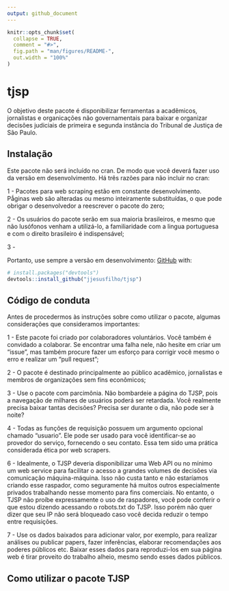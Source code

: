 ```yaml
---
output: github_document
---
```


<!-- README.md is generated from README.Rmd. Please edit that file -->

```r
knitr::opts_chunk$set(
  collapse = TRUE,
  comment = "#>",
  fig.path = "man/figures/README-",
  out.width = "100%"
)
```
# tjsp

O objetivo deste pacote é disponibilizar ferramentas a acadêmicos, jornalistas e organicações não governamentais para baixar e organizar decisões judiciais de primeira e segunda instância do Tribunal de Justiça de São Paulo.

## Instalação

Este pacote não será incluído no cran. De modo que você deverá fazer uso da versão em desenvolvimento. Há três razões para não incluir no cran: 

1 - Pacotes para web scraping estão em constante desenvolvimento. Pǻginas web são alteradas ou mesmo inteiramente substituídas, o que pode obrigar o desenvolvedor a reescrever o pacote do zero;

2 - Os usuários do pacote serão em sua maioria brasileiros, e mesmo que não lusófonos venham a utilizá-lo, a familiaridade com a lingua portuguesa e com o direito brasileiro é indispensável;

3 - 

Portanto, use sempre a versão em desenvolvimento: [GitHub](https://github.com/) with:

``` r
# install.packages("devtools")
devtools::install_github("jjesusfilho/tjsp")
```
## Código de conduta

Antes de procedermos às instruções sobre como utilizar o pacote, algumas considerações que consideramos importantes:

1 - Este pacote foi criado por colaboradores voluntários. Você também é convidado a colaborar. Se encontrar uma falha nele, não hesite em criar um "issue", mas também procure fazer um esforço para corrigir você mesmo o erro e realizar um "pull request";

2 - O pacote é destinado principalmente ao público acadêmico, jornalistas e membros de organizações sem fins econômicos; 

3 - Use o pacote com parcimônia. Não bombardeie a página do TJSP, pois a navegação de milhares de usuários poderá ser retardada. Você realmente precisa baixar tantas decisões? Precisa ser durante o dia, não pode ser à noite?

4 - Todas as funções de requisição possuem um argumento opcional chamado "usuario". Ele pode ser usado  para você identificar-se ao provedor do serviço, fornecendo o seu contato. Essa tem sido uma prática considerada ética por web scrapers.

6 - Idealmente, o TJSP deveria disponibilizar uma Web API ou no mínimo um web service para facilitar o acesso a grandes volumes de decisões via comunicação máquina-máquina. Isso não custa tanto e não estaríamos criando esse raspador, como seguramente há muitos outros especialmente privados trabalhando nesse momento para fins comerciais. No entanto, o TJSP não  proíbe expressamente o uso de raspadores, você pode conferir o que estou dizendo acessando o robots.txt do TJSP. Isso porém não quer dizer que seu IP não será bloqueado caso você decida reduzir o tempo entre requisições.

7 - Use os dados baixados para adicionar valor, por exemplo, para realizar análises ou publicar papers, fazer inferências, elaborar recomendações aos poderes públicos etc. Baixar esses dados para reproduzi-los em sua página web é tirar proveito do trabalho alheio, mesmo sendo esses dados públicos.


## Como utilizar o pacote TJSP
